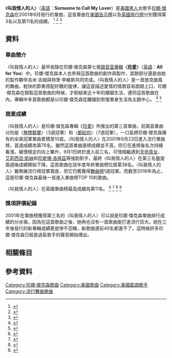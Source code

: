 {{noteTA
|2=zh-cn:珍妮;zh-hant:珍娜;zh-tw:珍娜;zh-hk:珍納;
|3=zh-cn:杰克逊;zh-hant:傑克遜;zh-tw:傑克森;zh-hk:積遜
}}
{{Infobox single
| Name           = 叫我情人的人<br />Someone to Call My Lover
| Cover          = 
| Artist         = [[珍娜·傑克森|珍娜·傑克森]]
| Album          = [[珍愛_(珍娜·傑克森專輯)|珍愛]]
| Released       = 2001年6月26日
| Format         = {{flatlist|
* [[CD|CD]]
* 12"
* 7"
* [[錄音帶|錄音帶]]
}}
| Recorded       = 2000年
| Genre          = {{flatlist|
* [[放克|放克]]
* [[流行舞曲|流行舞曲]]
}}
| Length         = 4:32 <small>(專輯版本)</small> <br> 4:15 <small>(單曲版本)</small>
| Label          = [[維京唱片|維京唱片]]
| Writer         = {{flatlist|
* 珍娜·傑克森<br />吉米·吉姆與特里·李維斯<br />杜威·邦尼爾
}}
| Producer       = {{flatlist|
* 珍娜·傑克森<br />吉米·吉姆與特里·李維斯
}}
| Certification  =
| Last single    = "[[All_for_You_(珍娜·傑克森單曲)|All for You]]"<br>(2001)
| This single    = "'''Someone to Call My Lover'''"<br>(2001)
| Next single    = "[[Son_of_a_Gun_(I_Betcha_Think_This_Song_Is_About_You)|Son of a Gun (I Betcha Think This Song Is About You)]]"<br>(2001)
}}
《'''叫我情人的人'''》（[[英語|英語]]：'''Someone to Call My Lover'''）是[[美國|美國]][[黑人|黑人]]女歌手[[珍娜·傑克森|珍娜·傑克森]]在2001年6月發行的單曲，這首單曲在[[Billboard_Hot_100|美國告示牌]]以及[[英國單曲排行榜|英國排行榜]]分別獲得第3名以及第11名的成績。
<ref>{{Cite web |url=http://www.billboard.com/artist/304191/janet-jackson/chart?f=379 |title=美國告示牌官網珍娜·傑克森成績 |accessdate=2016-08-24 |archive-date=2016-07-02 |archive-url=https://web.archive.org/web/20160702111404/http://www.billboard.com/artist/304191/janet-jackson/chart?f=379 |dead-url=no }}</ref>
<ref>{{Cite web |url=http://www.officialcharts.com/artist/42628/janet-jackson/ |title=英國排行榜官網珍娜·傑克森單曲專輯成績 |accessdate=2016-08-24 |archive-date=2015-06-24 |archive-url=https://web.archive.org/web/20150624003047/http://www.officialcharts.com/artist/42628/janet-jackson/ |dead-url=no }}</ref>
<ref>{{Cite web |url=http://www.umusic.com.tw/album.php?id=3787 |title=台灣環球唱片官網珍娜·傑克森作品介紹 |accessdate=2016-08-24 |archive-date=2016-10-11 |archive-url=https://web.archive.org/web/20161011005417/http://www.umusic.com.tw/album.php?id=3787 |dead-url=no }}</ref>

==資料==
===單曲簡介===
〈叫我情人的人〉最早收錄在珍娜·傑克森第七張[[錄音室專輯|錄音室專輯]]《'''[[珍愛_(珍娜·傑克森專輯)|珍愛]]'''》（[[英語|英語]]：'''All for You'''）中。珍娜·傑克森本人也參與這首歌曲的創作與製作，其餘部分還是由她的製作夥伴吉米·吉姆與特里·李維斯共同完成。〈叫我情人的人〉是一首放克曲風的舞曲，輕快的節奏搭配好聽的旋律，讓這首描述愛情的情歌容易朗朗上口，珍娜·傑克森在錄製這首歌曲的時候，才剛結束近十年的婚姻生活，連同這首歌曲在內，專輯中多首歌曲都是以珍娜·傑克森從離婚到恢復單身生活為主題中心。
<ref>{{Cite web |url=http://www.billboard.com/articles/news/1044523/hot-100-anniversary-most-no-1s-by-artist |title=美國告示牌2008-08-06音樂報導 |accessdate=2016-09-01 |archive-date=2014-02-22 |archive-url=https://web.archive.org/web/20140222231708/http://www.billboard.com/articles/news/1044523/hot-100-anniversary-most-no-1s-by-artist |dead-url=no }}</ref>
<ref>{{Cite web |url=http://www.rollingstone.com/music/albumreviews/all-for-you-20010501 |title=美國滾石雜誌珍愛專輯報導 |accessdate=2016-09-01 |archive-date=2008-04-01 |archive-url=https://web.archive.org/web/20080401113926/http://www.rollingstone.com/artists/janetjackson/albums/album/267446/review/6067369/all_for_you |dead-url=no }}</ref>

===商業成績===
〈叫我情人的人〉是珍娜·傑克森專輯《[[珍愛_(珍娜·傑克森專輯)|珍愛]]》所推出的第三首單曲，前兩首單曲分別是〈[[Doesn't_Really_Matter|無關緊要]]〉（3週冠軍）和〈[[All_for_You_(珍娜·傑克森單曲)|都給你]]〉（7週冠軍），一口氣將珍娜·傑克森擁有的全美冠軍單曲累積至10首。〈叫我情人的人〉在2001年6月23日進入流行單曲榜，首週成績為第76名，雖然這首單曲進榜成績並不高，但它在進榜後名次持續看漲，緩慢穩定的向上攀升，9月1日終於進入前三名，可惜相繼遇到[[天命真女|天命真女]]、[[艾莉西亚·凯斯|艾莉西亞·凱絲]]和[[珍妮弗·洛佩兹|珍妮佛·洛佩茲]]等強勁對手，最終〈叫我情人的人〉在第三名盤旋兩週後成績開始下降，這首歌曲在該年度年終單曲榜位居第38名。〈叫我情人的人〉雖無緣流行榜冠軍寶座，但它仍舊獲得[[告示牌舞曲排行榜|舞曲榜]]1週冠軍。而截至2016年為止，這是珍娜·傑克森最後一首進入單曲榜TOP 10的歌曲。

〈叫我情人的人〉在英國單曲榜最高成績為第11名。
<ref>{{Cite web |url=http://www.billboard.com/charts/hot-100/2001-06-23 |title=2001-06-23告示牌單曲榜 |accessdate=2016-09-07 |archive-date=2015-06-29 |archive-url=https://web.archive.org/web/20150629123908/http://www.billboard.com/charts/hot-100/2001-06-23 |dead-url=no }}</ref>
<ref>{{Cite web |url=http://www.billboard.com/charts/hot-100/2001-09-01 |title=2001-09-01告示牌單曲榜 |accessdate=2016-09-07 |archive-date=2015-07-02 |archive-url=https://web.archive.org/web/20150702135454/http://www.billboard.com/charts/hot-100/2001-09-01 |dead-url=no }}</ref>
<ref>{{Cite web |url=http://www.billboard.com/charts/dance-club-play-songs/2001-08-18 |title=2001-08-18告示牌舞曲榜 |accessdate=2016-09-07 |archive-date=2015-09-16 |archive-url=https://web.archive.org/web/20150916081540/http://www.billboard.com/charts/dance-club-play-songs/2001-08-18 |dead-url=no }}</ref>
<ref>{{Cite web |url=http://www.officialcharts.com/artist/42628/janet-jackson/ |title=英國排行榜珍娜·傑克森專輯單曲成績 |accessdate=2016-08-24 |archive-date=2015-06-24 |archive-url=https://web.archive.org/web/20150624003047/http://www.officialcharts.com/artist/42628/janet-jackson/ |dead-url=no }}</ref>
===獎項評價紀錄===
2001年在單曲榜獲得第三名的〈叫我情人的人〉可以說是珍娜·傑克森單曲排行成績的分水嶺，因為在這首歌曲之後，她再也沒有一首歌曲能打進流行百大。她在三年後發行的新專輯成績更是慘不忍睹，新歌曲連前40名都進不了，這時候許多珍娜·傑克森已經是過氣歌手的聲音開始傳出。

==相關條目==
{{main|珍妮·杰克逊的音乐作品}}
==參考資料==
{{reflist|3}}
[[Category:珍娜·傑克森歌曲|Category:珍娜·傑克森歌曲]]
[[Category:美國歌曲|Category:美國歌曲]]
[[Category:美國藍調歌手|Category:美國藍調歌手]]
[[Category:流行舞曲歌曲|Category:流行舞曲歌曲]]